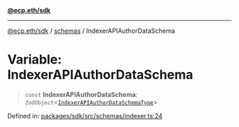[**@ecp.eth/sdk**](/sdk-reference/index.mdx)

***

[@ecp.eth/sdk](/sdk-reference/index.mdx) / [schemas](/sdk-reference/schemas/index.mdx) / IndexerAPIAuthorDataSchema

# Variable: IndexerAPIAuthorDataSchema

> `const` **IndexerAPIAuthorDataSchema**: `ZodObject`\<[`IndexerAPIAuthorDataSchemaType`](/sdk-reference/schemas/type-aliases/IndexerAPIAuthorDataSchemaType.mdx)\>

Defined in: [packages/sdk/src/schemas/indexer.ts:24](https://github.com/ecp-eth/comments-monorepo/blob/main/packages/sdk/src/schemas/indexer.ts#L24)
